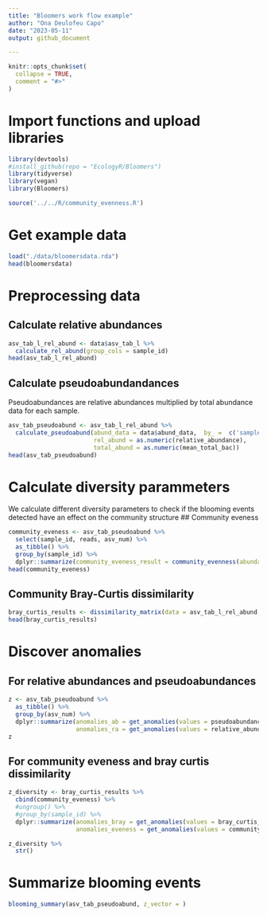 ```yaml
---
title: "Bloomers work flow example"
author: "Ona Deulofeu Capo"
date: "2023-05-11"
output: github_document

---
```


```r
knitr::opts_chunk$set(
  collapse = TRUE,
  comment = "#>"
)
```

# Import functions and upload libraries
```r
library(devtools)
#install_github(repo = "EcologyR/Bloomers")
library(tidyverse)
library(vegan)
library(Bloomers)

source('../../R/community_evenness.R')
```

# Get example data
```r
load("./data/bloomersdata.rda")
head(bloomersdata)
```

# Preprocessing data 
## Calculate relative abundances
```r
asv_tab_l_rel_abund <- data$asv_tab_l %>%
  calculate_rel_abund(group_cols = sample_id)
head(asv_tab_l_rel_abund)
```
## Calculate pseudoabundandances
Pseudoabundances are relative abundances multiplied by total abundance data for each sample.
```r
asv_tab_pseudoabund <- asv_tab_l_rel_abund %>%
  calculate_pseudoabund(abund_data = data$abund_data,  by_ =  c('sample_id', 'sampling_site'),
                        rel_abund = as.numeric(relative_abundance),
                        total_abund = as.numeric(mean_total_bac))
head(asv_tab_pseudoabund)
```
# Calculate diversity parammeters
We calculate different diversity parameters to check if the blooming events detected have an effect on the community structure
## Community eveness
```r
community_eveness <- asv_tab_pseudoabund %>%
  select(sample_id, reads, asv_num) %>%
  as_tibble() %>%
  group_by(sample_id) %>%
  dplyr::summarize(community_eveness_result = community_evenness(abundances = reads, index = "Eveness"))
head(community_eveness)
```
## Community Bray-Curtis dissimilarity
```r
bray_curtis_results <- dissimilarity_matrix(data = asv_tab_l_rel_abund, sample_id_col = sample_id)
head(bray_curtis_results)
```
# Discover anomalies
## For relative abundances and pseudoabundances
```r
z <- asv_tab_pseudoabund %>%
  as_tibble() %>%
  group_by(asv_num) %>%
  dplyr::summarize(anomalies_ab = get_anomalies(values = pseudoabundance, plotting = TRUE)[[1]],
                   anomalies_ra = get_anomalies(values = relative_abundance, plotting = TRUE)[[1]])
z
```
## For community eveness and bray curtis dissimilarity
```r
z_diversity <- bray_curtis_results %>%
  cbind(community_eveness) %>%
  #ungroup() %>%
  #group_by(sample_id) %>%
  dplyr::summarize(anomalies_bray = get_anomalies(values = bray_curtis_result, plotting = FALSE)[c(1,2)],
                   anomalies_eveness = get_anomalies(values = community_eveness_result, plotting = FALSE)[[1]])

z_diversity %>%
  str()
```
# Summarize blooming events

```r
blooming_summary(asv_tab_pseudoabund, z_vector = )
```


